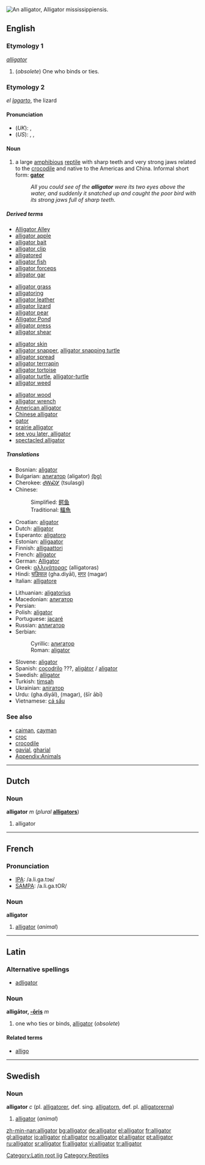 {{See|Alligator}}
[[Image:Brookfield zoo fg06.jpg|thumb|right|An alligator, ''Alligator mississippiensis''.]]
{{wikipedia}}
==English==

===Etymology 1===
{{L.}} ''[[alligator#Latin|alligator]]''

# (''obsolete'') One who binds or ties.

===Etymology 2===
{{Sp.}} ''el [[lagarto]]'', the lizard

====Pronunciation====
*(''UK''): {{IPA|/ˈælɪgeɪtə/}}, {{SAMPA|/"{lIgeIt@/}}
*(''US''): {{AHD|ălʹĭ-gā-tər}}, {{IPA|/ˈælɪgeɪtɚ/}}, {{SAMPA|/"{lIgeIt@`/}}
{{rfap}}

====Noun====
{{en-noun}}

# a large [[amphibious]] [[reptile]] with sharp teeth and very strong jaws related to the [[crocodile]] and native to the Americas and China. Informal short form: '''[[gator]]'''
#:''All you could see of the '''alligator''' were its two eyes above the water, and suddenly it snatched up and caught the poor bird with its strong jaws full of sharp teeth''.

=====Derived terms=====
{{top4}}
*[[w:Alligator Alley|Alligator Alley]]
*[[alligator apple]]
*[[alligator bait]]
*[[alligator clip]]
*[[alligatored]]<!--adjective-->
*[[alligator fish]]
*[[alligator forceps]]
*[[alligator gar]]
{{mid4}}
*[[alligator grass]]
*[[alligatoring]]<!--noun-->
*[[alligator leather]]
*[[alligator lizard]]
*[[alligator pear]]
*[[w:Alligator Pond|Alligator Pond]]
*[[alligator press]]
*[[alligator shear]]
{{mid4}}
*[[alligator skin]]
*[[alligator snapper]], [[alligator snapping turtle]]
*[[alligator spread]]
*[[alligator terrrapin]]
*[[alligator tortoise]]
*[[alligator turtle]], [[alligator-turtle]]
*[[alligator weed]]
{{mid4}}
*[[alligator wood]]
*[[alligator wrench]]
*[[American alligator]]
*[[Chinese alligator]]
*[[gator]]
*[[prairie alligator]]
*[[see you later, alligator]]
*[[spectacled alligator]]
{{bottom}}

=====Translations=====
{{top}}
*Bosnian: [[aligator#Bosnian|aligator]] {{m}}
*Bulgarian: [[алигатор#Bulgarian|алигатор]] (aligator) {{m}} [[:bg:алигатор|(bg)]]
*Cherokee: [[ᏧᎳᏍᎩ]] (tsulasgi)
*Chinese:
*:Simplified: [[鳄鱼]]
*:Traditional: [[鱷魚]]
*Croatian: [[aligator#Croatian|aligator]] {{m}}
*Dutch: [[alligator#Dutch|alligator]] {{m}}
*Esperanto: [[aligatoro]]
*Estonian: [[alligaator]]
*Finnish: [[alligaattori]]
*French: [[alligator#French|alligator]] {{m}}
*German: [[Alligator]] {{m}}
*Greek: [[αλλιγάτορας]] (alligatoras)
*Hindi: [[घड़ियाल]] (gha.diyāl), [[मगर]] (magar)
*Italian: [[alligatore]] {{m}}
{{mid}}
*Lithuanian: [[aligatorius]] {{m}}
*Macedonian: [[алигатор]] {{m}}
*Persian: {{FAchar|[[تمساح]]}}
*Polish: [[aligator#Polish|aligator]] {{m}}
*Portuguese: [[jacaré]] {{m}}
*Russian: [[аллигатор]] {{m}}
*Serbian:
*:Cyrillic: [[алигатор#Serbian|алигатор]] {{m}}
*:Roman: [[aligator#Serbian|aligator]] {{m}}
*Slovene: [[aligator#Slovene|aligator]] {{m}}
*Spanish: [[cocodrilo]] {{m}} ???, [[aligátor]] / [[aligator]] {{m}}
*Swedish: [[alligator#Swedish|alligator]] {{c}}
*Turkish: [[timsah]]
*Ukrainian: [[алiгатор]] {{m}}
*Urdu: {{URchar|[[گھڑیال]]}} (gha.diyāl), {{URchar|[[مگر]]}} (magar), {{URchar|[[شیر ابی|شیر آبی]]}} (šīr ābī)
*Vietnamese: [[cá sấu]]
{{bottom}}

===See also===
*[[caiman]], [[cayman]]
*[[croc]]
*[[crocodile]]
*[[gavial]], [[gharial]]
*[[Appendix:Animals]]

----

==Dutch==

===Noun===
'''alligator''' ''m'' (''plural'' '''[[alligators]]''')

# alligator

----

==French==

===Pronunciation===
*[[w:IPA|IPA]]: /a.li.ɡa.tɔʁ/
*[[w:SAMPA|SAMPA]]: /a.li.ga.tOR/

===Noun===
'''alligator''' {{m}}

# [[#English|alligator]] (''animal'')

----

==Latin==

===Alternative spellings===
*[[adligator]]

===Noun===
'''alligātor, [[Wiktionary Appendix:Latin third declension|-ōris]]''' ''m''

# one who ties or binds, [[alligator#English|alligator]] (''obsolete'')

====Related terms====
*[[alligo]]

[[Category:Latin root lig]]

----

==Swedish==

===Noun===
'''alligator''' ''c'' (pl. [[alligatorer]], def. sing. [[alligatorn]], def. pl. [[alligatorerna]])

# [[#English|alligator]] (''animal'')

[[Category:Reptiles]]

[[zh-min-nan:alligator]]
[[bg:alligator]]
[[de:alligator]]
[[el:alligator]]
[[fr:alligator]]
[[gl:alligator]]
[[io:alligator]]
[[nl:alligator]]
[[no:alligator]]
[[pl:alligator]]
[[pt:alligator]]
[[ru:alligator]]
[[sr:alligator]]
[[fi:alligator]]
[[vi:alligator]]
[[tr:alligator]]